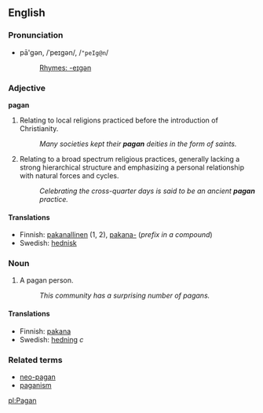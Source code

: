 ==English==

===Pronunciation===
*pā'gən, /ˈpeɪɡən/, /<tt>"peIg@n</tt>/
*:[[Rhymes:English:-eɪɡən|Rhymes: -eɪɡən]]

===Adjective===
'''pagan'''

# Relating to local religions practiced before the introduction of Christianity.
#: ''Many societies kept their '''pagan''' deities in the form of saints.''
# Relating to a broad spectrum religious practices, generally lacking a strong hierarchical structure and emphasizing a personal relationship with natural forces and cycles.
#: ''Celebrating the cross-quarter days is said to be an ancient '''pagan''' practice.''

====Translations====
*Finnish: [[pakanallinen]] (1, 2), [[pakana|pakana-]] (''prefix in a compound'')
*Swedish: [[hednisk]]

===Noun===
# A pagan person.
#: ''This community has a surprising number of pagans.''

====Translations====
*Finnish: [[pakana]]
*Swedish: [[hedning]] ''c''

===Related terms===
*[[neo-pagan]]
*[[paganism]]

[[pl:Pagan]]